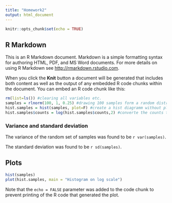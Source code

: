 ```yaml
---
title: "Homework2"
output: html_document
---
```


```r
knitr::opts_chunk$set(echo = TRUE)
```

## R Markdown

This is an R Markdown document. Markdown is a simple formatting syntax for authoring HTML, PDF, and MS Word documents. For more details on using R Markdown see <http://rmarkdown.rstudio.com>.

When you click the **Knit** button a document will be generated that includes both content as well as the output of any embedded R code chunks within the document. You can embed an R code chunk like this:

```r
rm(list=ls()) #clearing all variables etc.
samples = rlnorm(100, 1, 0.25) #drawing 100 samples form a random distribution
hist.samples = hist(samples, plot=F) #create a hist diagramm without plotting it, in order to get the counts
hist.samples$counts = log(hist.samples$counts,2) #converte the counts to log scale
```
### Variance and standard deviation
The variance of the random set of samples was found to be `r var(samples)`.

The standard deviation was found to be `r sd(samples)`.


## Plots


```r
hist(samples)
plot(hist.samples, main = "Histogram on log scale")
```

Note that the `echo = FALSE` parameter was added to the code chunk to prevent printing of the R code that generated the plot.
